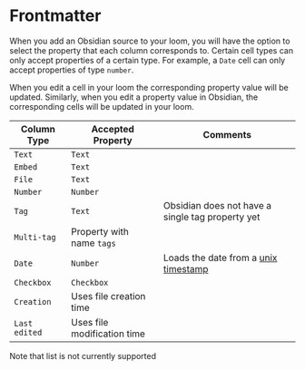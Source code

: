 # Frontmatter

When you add an Obsidian source to your loom, you will have the option to select the property that each column corresponds to. Certain cell types can only accept properties of a certain type. For example, a `Date` cell can only accept properties of type `number`.

When you edit a cell in your loom the corresponding property value will be updated. Similarly, when you edit a property value in Obsidian, the corresponding cells will be updated in your loom.

| Column Type   | Accepted Property           | Comments                                                                         |
| ------------- | --------------------------- | -------------------------------------------------------------------------------- |
| `Text`        | `Text`                      |                                                                                  |
| `Embed`       | `Text`                      |                                                                                  |
| `File`        | `Text`                      |                                                                                  |
| `Number`      | `Number`                    |                                                                                  |
| `Tag`         | `Text`                      | Obsidian does not have a single tag property yet                                 |
| `Multi-tag`   | Property with name `tags`   |                                                                                  |
| `Date`        | `Number`                    | Loads the date from a [unix timestamp ](https://en.wikipedia.org/wiki/Unix_time) |
| `Checkbox`    | `Checkbox`                  |                                                                                  |
| `Creation`    | Uses file creation time     |                                                                                  |
| `Last edited` | Uses file modification time |

Note that list is not currently supported
